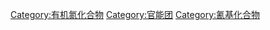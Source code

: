 {{catmore}}
{{Commonscat|Nitriles}}

[[Category:有机氮化合物|Category:有机氮化合物]]
[[Category:官能团|Category:官能团]]
[[Category:氰基化合物|Category:氰基化合物]]